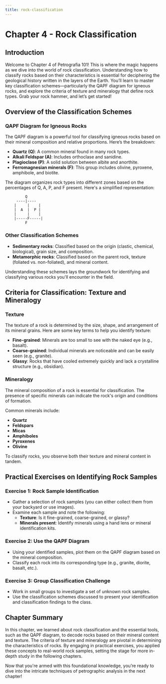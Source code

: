 ```yaml
---
title: rock-classification
---
```


# Chapter 4 - Rock Classification

## Introduction
Welcome to Chapter 4 of Petrografia 101! This is where the magic happens as we dive into the world of rock classification. Understanding how to classify rocks based on their characteristics is essential for deciphering the geological history written in the layers of the Earth. You’ll learn to master key classification schemes—particularly the QAPF diagram for igneous rocks, and explore the criteria of texture and mineralogy that define rock types. Grab your rock hammer, and let’s get started!

## Overview of the Classification Schemes

### QAPF Diagram for Igneous Rocks
The QAPF diagram is a powerful tool for classifying igneous rocks based on their mineral composition and relative proportions. Here’s the breakdown:

- **Quartz (Q)**: A common mineral found in many rock types.
- **Alkali Feldspar (A)**: Includes orthoclase and sanidine.
- **Plagioclase (P)**: A solid solution between albite and anorthite.
- **Ferromagnesian minerals (F)**: This group includes olivine, pyroxene, amphibole, and biotite.

The diagram organizes rock types into different zones based on the percentages of Q, A, P, and F present. Here's a simplified representation:

```
         Q
     ----|----
    |     |    |
    |  A  |  P |
    |     |    |
    |-----F-----|
         F
```

### Other Classification Schemes
- **Sedimentary rocks**: Classified based on the origin (clastic, chemical, biological), grain size, and composition.
- **Metamorphic rocks**: Classified based on the parent rock, texture (foliated vs. non-foliated), and mineral content.

Understanding these schemes lays the groundwork for identifying and classifying various rocks you'll encounter in the field.

## Criteria for Classification: Texture and Mineralogy

### Texture
The texture of a rock is determined by the size, shape, and arrangement of its mineral grains. Here are some key terms to help you identify texture:

- **Fine-grained**: Minerals are too small to see with the naked eye (e.g., basalt).
- **Coarse-grained**: Individual minerals are noticeable and can be easily seen (e.g., granite).
- **Glassy**: Rocks that have cooled extremely quickly and lack a crystalline structure (e.g., obsidian).

### Mineralogy
The mineral composition of a rock is essential for classification. The presence of specific minerals can indicate the rock's origin and conditions of formation. 

Common minerals include:

- **Quartz**
- **Feldspars**
- **Micas**
- **Amphiboles**
- **Pyroxenes**
- **Olivine**

To classify rocks, you observe both their texture and mineral content in tandem.

## Practical Exercises on Identifying Rock Samples

### Exercise 1: Rock Sample Identification
- Gather a selection of rock samples (you can either collect them from your backyard or use images).
- Examine each sample and note the following:
  - **Texture**: Is it fine-grained, coarse-grained, or glassy?
  - **Minerals present**: Identify minerals using a hand lens or mineral identification kits.

### Exercise 2: Use the QAPF Diagram
- Using your identified samples, plot them on the QAPF diagram based on the mineral composition.
- Classify each rock into its corresponding type (e.g., granite, diorite, basalt, etc.).

### Exercise 3: Group Classification Challenge
- Work in small groups to investigate a set of unknown rock samples.
- Use the classification schemes discussed to present your identification and classification findings to the class.

## Chapter Summary
In this chapter, we learned about rock classification and the essential tools, such as the QAPF diagram, to decode rocks based on their mineral content and texture. The criteria of texture and mineralogy are pivotal in determining the characteristics of rocks. By engaging in practical exercises, you applied these concepts to real-world rock samples, setting the stage for more in-depth study in the following chapters.

Now that you're armed with this foundational knowledge, you’re ready to dive into the intricate techniques of petrographic analysis in the next chapter!